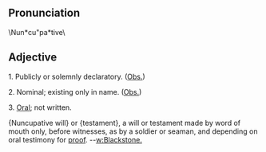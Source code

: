 == Pronunciation ==
\Nun*cu"pa*tive\

== Adjective==
1. Publicly or solemnly declaratory. ([[Obs.]])

2. Nominal; existing only in name. ([[Obs.]])

3. [[Oral]]; not written.

{Nuncupative will} or {testament}, a will or testament made by word of mouth only, before witnesses, as by a soldier or seaman, and depending on oral testimony for [[proof]]. --[[w:Blackstone.]]